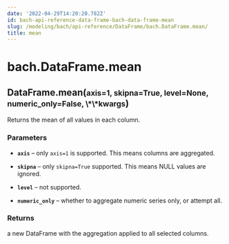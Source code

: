 ```yaml
---
date: '2022-04-29T14:20:20.782Z'
id: bach-api-reference-data-frame-bach-data-frame-mean
slug: /modeling/bach/api-reference/DataFrame/bach.DataFrame.mean/
title: mean
---
```


# bach.DataFrame.mean

<div class="method">
<h2 class="signature-class"><span class="additional-name">DataFrame.</span><span class="name">mean(</span><small class="parameter-list"><span class="parameter" id="axis">axis=1</span>, <span class="parameter" id="skipna">skipna=True</span>, <span class="parameter" id="level">level=None</span>, <span class="parameter" id="numeric_only">numeric_only=False</span>, <span class="parameter" id="**">\*\*kwargs</span></small>)</h2>


<div class="content">

Returns the mean of all values in each column.


### Parameters

* **`axis`** – only `axis=1` is supported. This means columns are aggregated.

* **`skipna`** – only `skipna=True` supported. This means NULL values are ignored.

* **`level`** – not supported.

* **`numeric_only`** – whether to aggregate numeric series only, or attempt all.



### Returns

a new DataFrame with the aggregation applied to all selected columns.



</div>

</div>
